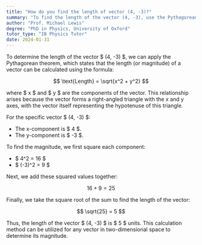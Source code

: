 ```yaml
---
title: "How do you find the length of vector (4, -3)?"
summary: "To find the length of the vector (4, -3), use the Pythagorean theorem; √(4² + (-3)²)."
author: "Prof. Michael Lewis"
degree: "PhD in Physics, University of Oxford"
tutor_type: "IB Physics Tutor"
date: 2024-01-31
---
```


To determine the length of the vector $ (4, -3) $, we can apply the Pythagorean theorem, which states that the length (or magnitude) of a vector can be calculated using the formula:

$$
\text{Length} = \sqrt{x^2 + y^2}
$$

where $ x $ and $ y $ are the components of the vector. This relationship arises because the vector forms a right-angled triangle with the x and y axes, with the vector itself representing the hypotenuse of this triangle.

For the specific vector $ (4, -3) $:

- The x-component is $ 4 $.
- The y-component is $ -3 $.

To find the magnitude, we first square each component:

- $ 4^2 = 16 $
- $ (-3)^2 = 9 $

Next, we add these squared values together:

$$
16 + 9 = 25
$$

Finally, we take the square root of the sum to find the length of the vector:

$$
\sqrt{25} = 5
$$

Thus, the length of the vector $ (4, -3) $ is $ 5 $ units. This calculation method can be utilized for any vector in two-dimensional space to determine its magnitude.
    
